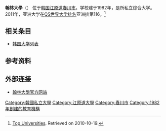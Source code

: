 {{Infobox University |
  name          = 翰林大學|
  native_name   = 한림대학교  
|image          = 한림대학교도서관.jpg
|motto          = The University that Cares|
  established   = 1982年|
  type          = 私立 |
  president     = {{le|金仲秀|Kim Choong-soo}} |
  city          = [[春川市|春川市]] |
  country       = [[韩国|韩国]] |
  students      = |
  undergrad     =  |
  postgrad      =  |
  doctoral      = |
  profess       = |
  faculty       =  |
  staff         =  |
  website       = http://english.hallym.ac.kr |
  footnotes     = |
  address       = |
  telephone     = |
  color         = |
  logo          = |
}}

'''翰林大學'''（{{lang-ko|한림대학교}}） 位于[[韩国|韩国]][[江原道_(韓國)|江原道]][[春川市|春川市]]。学校建于1982年，是所私立综合大学。2011年，亚洲大学在[[QS世界大学排名|QS世界大学排名]]亚洲排第116。<ref>[http://www.topuniversities.com/university-rankings/asian-university-rankings/2011?page=2 Top Universities]. Retrieved on 2010-10-19.</ref>

== 相关条目 ==
* [[韩国大学列表|韩国大学列表]]

==参考资料==
{{reflist}}

== 外部连接 ==
* [http://english.hallym.ac.kr/ 翰林大學官方网站]

{{DEFAULTSORT:Hallym}}
[[Category:韓國私立大學|Category:韓國私立大學]]
[[Category:江原道大學|Category:江原道大學]]
[[Category:春川市|Category:春川市]]
[[Category:1982年創建的教育機構|Category:1982年創建的教育機構]]